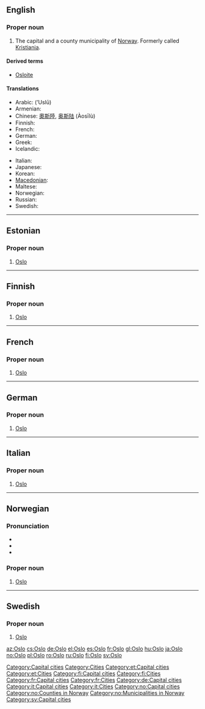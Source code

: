 ==English==
{{wikipedia}}

===Proper noun===
{{en-proper noun}}

# The capital and a county municipality of [[Norway]].  Formerly called [[Kristiania]].

====Derived terms====
*[[Osloite]]

====Translations====
{{trans-top|the capital and a county municipality of Norway}}
* Arabic: {{Arab|[[أوسلو]]}} (ʼUslū) {{m}}
* Armenian: {{t-|hy|Օսլո|tr=Òslo|sc=Armn|xs=Armenian}}
* Chinese: [[奧斯陸]], [[奥斯陆]] (Àosīlù)
* Finnish: {{t+|fi|Oslo}}
* French: {{t+|fr|Oslo|f}}
* German: {{t+|de|Oslo|n}}
* Greek: {{t+|el|Όσλο|tr=Óslo|sc=Grek}}
* Icelandic: {{t-|is|Ósló|f}}
{{trans-mid}}
* Italian: {{t-|it|Oslo|f}}
* Japanese: {{t|ja|オスロ|tr=Osuro|sc=Jpan}}
* Korean: {{t-|ko|오슬로|tr=Oseullo|sc=Hang}}
* [[Macedonian]]: {{t-|mk|Осло|n|tr=Óslo|sc=Cyrl|xs=Macedonian}}
* Maltese: {{t-|mt|Oslo|xs=Maltese}}
* Norwegian: {{t+|no|Oslo}}
* Russian: {{t-|ru|Осло|m|tr=Óslo|sc=Cyrl}} {{indeclinable}}
* Swedish: {{t+|sv|Oslo}}
{{trans-bottom}}

[[Category:Capital cities]]
[[Category:Cities]]

----

==Estonian==

===Proper noun===
{{infl|et|proper noun}}

# [[#English|Oslo]]

[[Category:et:Capital cities]]
[[Category:et:Cities]]

----

==Finnish==

===Proper noun===
{{infl|fi|proper noun}}

# [[#English|Oslo]]

[[Category:fi:Capital cities]]
[[Category:fi:Cities]]

----

==French==

===Proper noun===
{{infl|fr|proper noun|g=f}}

# [[#English|Oslo]]

[[Category:fr:Capital cities]]
[[Category:fr:Cities]]

----

==German==

===Proper noun===
{{infl|de|proper noun|g=n}}

# [[#English|Oslo]]

[[Category:de:Capital cities]]

----

==Italian==

===Proper noun===
{{infl|it|proper noun|g=f}}

# [[#English|Oslo]]

[[Category:it:Capital cities]]
[[Category:it:Cities]]

----

==Norwegian==
{{wikipedia|lang=no}}

===Pronunciation===
* {{IPA|/uʃlu/|lang=no}}
* {{IPA|/uslu/|lang=no}}
* {{audio|Oslo.ogg|Audio}}

===Proper noun===
{{infl|no|proper noun}}

# [[#English|Oslo]]

[[Category:no:Capital cities]]
[[Category:no:Counties in Norway]]
[[Category:no:Municipalities in Norway]]

----

==Swedish==

===Proper noun===
{{infl|sv|proper noun}}

# [[#English|Oslo]]

[[Category:sv:Capital cities]]

[[az:Oslo]]
[[cs:Oslo]]
[[de:Oslo]]
[[el:Oslo]]
[[es:Oslo]]
[[fr:Oslo]]
[[gl:Oslo]]
[[hu:Oslo]]
[[ja:Oslo]]
[[no:Oslo]]
[[pl:Oslo]]
[[ro:Oslo]]
[[ru:Oslo]]
[[fi:Oslo]]
[[sv:Oslo]]